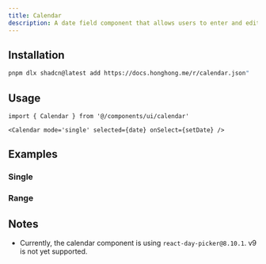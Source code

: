 ```yaml
---
title: Calendar
description: A date field component that allows users to enter and edit date.
---
```


<ComponentPreview name='calendar/calendar' />

## Installation

```bash
pnpm dlx shadcn@latest add https://docs.honghong.me/r/calendar.json"
```

## Usage

```tsx
import { Calendar } from '@/components/ui/calendar'
```

```tsx
<Calendar mode='single' selected={date} onSelect={setDate} />
```

## Examples

### Single

<ComponentPreview name='calendar/calendar' />

### Range

<ComponentPreview name='calendar/range' />

## Notes

- Currently, the calendar component is using `react-day-picker@8.10.1`. v9 is not yet supported.
